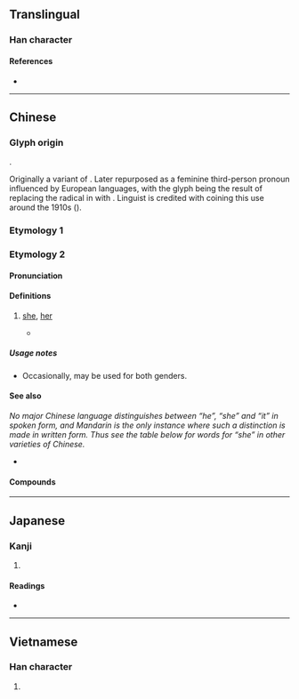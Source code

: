 {{character info/new}}
==Translingual==
{{stroke order|stroke=6}}

===Han character===
{{Han char|rn=38|rad=女|as=03|sn=6|four=44412|canj=VPD|ids=⿰女也}}

====References====
* {{Han ref|kx=0255.050|dkj=06046|dj=0518.050|hdz=21029.020|uh=5979|ud=22905|bh=A66F|bd=42607}}

----

==Chinese==

===Glyph origin===
{{Han etym}}
{{Han compound|女|也|c1=s|c2=p|t1=female, woman|ls=psc}}.

Originally a variant of {{zh-l|姐|elder sister}}. Later repurposed as a feminine third-person pronoun influenced by European languages, with the glyph being the result of replacing the {{m|zh|人|t=person}} radical in {{m|zh|他|tr=tā}} with {{m|zh|女|t=woman}}. Linguist {{w|Liu Bannong}} is credited with coining this use around the 1910s ({{zh-ref|Bi, 2013}}).

===Etymology 1===
{{zh-see|姐|v}}

===Etymology 2===
{{zh-forms}}

====Pronunciation====
{{zh-pron
|m=tā
|c=taa1
|h=pfs=thâ
|mn=thaⁿ/xm:tha/tho
|mn_note=thaⁿ/tha - vernacular; tho - literary
|w=1ta
|ma=y
|cat=pron
}}

====Definitions====
{{zh-hanzi}}

# [[she]], [[her]]
#: {{zh-x|她 去 了。|'''She''' went away.}}
#: {{zh-x|我 認識{shi} 她。|I know '''her'''.}}
#: {{zh-x|教{jiào} 我 如何 不 想 她！|How can I stop missing '''her'''! (lit., "how can one make me not think of '''her'''!")|WVC|ref='''1920''', [[w:Liu Bannong|Liu Bannong]]}}
#* {{zh-x|那 人 說：「^你 所 賜 給 我、與 我 同居 的 女人，她 把 那 樹 上 的 果子{zi} 給 我，我 就 吃 了。」|And the man said, The woman whom thou gavest to be with me, '''she''' gave me of the tree, and I did eat.|ref={{lang|zh|{{w|新標點和合本|lang=zh}}}} (Chinese Union Version with New Punctuation), {{lang|zh|創世記}} (Genesis) 3:12}}

=====Usage notes=====
* Occasionally, {{zh-l|他}} may be used for both genders.

====See also====
''No major Chinese language distinguishes between “he”, “she” and “it” in spoken form, and Mandarin {{zh-l|他/她/它}} is the only instance where such a distinction is made in written form. Thus see the table below for words for “she” in other varieties of Chinese.''
{{zh-dial|他}}
{{cmn-personal pronouns}}
* {{zh-l|妳|(''feminine'') you}}

====Compounds====
{{zh-der|她們|崇她社}}

{{zh-cat|Beginning}}

----

==Japanese==

===Kanji===
{{ja-kanji|grade=|rs=女03}}

# {{rfdef|ja|sort=女03}}

====Readings====
* {{ja-readings|on=[[ち]] (chi), [[じ]] (ji), [[しゃ]] (sha), [[た]] (ta), [[い]] (i)|kun=[[あざる]] (azaru)}}

----

==Vietnamese==

===Han character===
{{vi-hantu|[[tha]]|rs=女03}}

# {{rfdef|vi|sort=女03}}